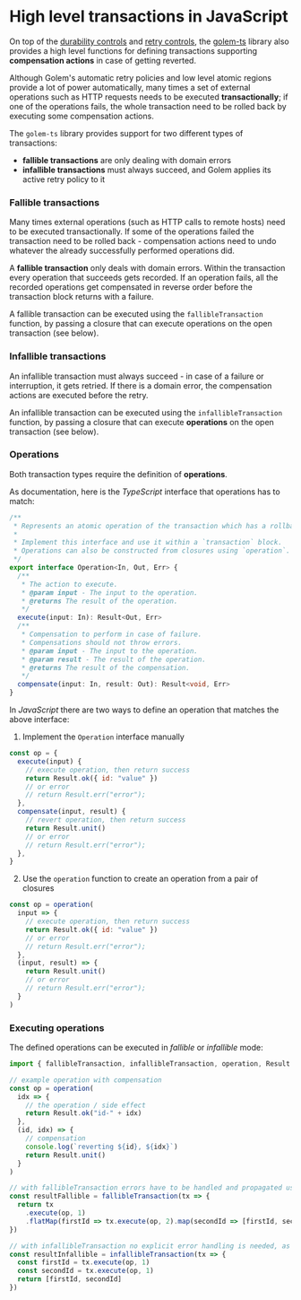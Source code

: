 # High level transactions in JavaScript

On top of the [durability controls](/docs/experimental-languages/js-language-guide/durability.mdx) and [retry controls](/docs/experimental-languages/js-language-guide/retries.mdx), the [golem-ts](https://github.com/golemcloud/golem-ts) library also provides a high level functions for defining transactions supporting **compensation actions** in case of getting reverted.

Although Golem's automatic retry policies and low level atomic regions provide a lot of power automatically, many times a set of external operations such as HTTP requests needs to be executed **transactionally**; if one of the operations fails, the whole transaction need to be rolled back by executing some compensation actions.

The `golem-ts` library provides support for two different types of transactions:

- **fallible transactions** are only dealing with domain errors
- **infallible transactions** must always succeed, and Golem applies its active retry policy to it

### Fallible transactions

Many times external operations (such as HTTP calls to remote hosts) need to be executed transactionally. If some of the operations failed the transaction need to be rolled back - compensation actions need to undo whatever the already successfully performed operations did.

A **fallible transaction** only deals with domain errors. Within the transaction every operation that succeeds gets recorded. If an operation fails, all the recorded operations get compensated in reverse order before the transaction block returns with a failure.

A fallible transaction can be executed using the `fallibleTransaction` function, by passing a closure that can execute operations on the open transaction (see below).

### Infallible transactions

An infallible transaction must always succeed - in case of a failure or interruption, it gets retried. If there is a domain error, the compensation actions are executed before the retry.

An infallible transaction can be executed using the `infallibleTransaction` function, by passing a closure that can execute **operations** on the open transaction (see below).

### Operations

Both transaction types require the definition of **operations**.

As documentation, here is the _TypeScript_ interface that operations has to match:

```typescript
/**
 * Represents an atomic operation of the transaction which has a rollback action.
 *
 * Implement this interface and use it within a `transaction` block.
 * Operations can also be constructed from closures using `operation`.
 */
export interface Operation<In, Out, Err> {
  /**
   * The action to execute.
   * @param input - The input to the operation.
   * @returns The result of the operation.
   */
  execute(input: In): Result<Out, Err>
  /**
   * Compensation to perform in case of failure.
   * Compensations should not throw errors.
   * @param input - The input to the operation.
   * @param result - The result of the operation.
   * @returns The result of the compensation.
   */
  compensate(input: In, result: Out): Result<void, Err>
}
```

In _JavaScript_ there are two ways to define an operation that matches the above interface:

1. Implement the `Operation` interface manually

```javascript
const op = {
  execute(input) {
    // execute operation, then return success
    return Result.ok({ id: "value" })
    // or error
    // return Result.err("error");
  },
  compensate(input, result) {
    // revert operation, then return success
    return Result.unit()
    // or error
    // return Result.err("error");
  },
}
```

2. Use the `operation` function to create an operation from a pair of closures

```javascript
const op = operation(
  input => {
    // execute operation, then return success
    return Result.ok({ id: "value" })
    // or error
    // return Result.err("error");
  },
  (input, result) => {
    return Result.unit()
    // or error
    // return Result.err("error");
  }
)
```

### Executing operations

The defined operations can be executed in _fallible_ or _infallible_ mode:

```javascript
import { fallibleTransaction, infallibleTransaction, operation, Result } from "@golemcloud/golem-ts"

// example operation with compensation
const op = operation(
  idx => {
    // the operation / side effect
    return Result.ok("id-" + idx)
  },
  (id, idx) => {
    // compensation
    console.log(`reverting ${id}, ${idx}`)
    return Result.unit()
  }
)

// with fallibleTransaction errors have to be handled and propagated using the Result type
const resultFallible = fallibleTransaction(tx => {
  return tx
    .execute(op, 1)
    .flatMap(firstId => tx.execute(op, 2).map(secondId => [firstId, secondId]))
})

// with infallibleTransaction no explicit error handling is needed, as it is handled by Golem retries
const resultInfallible = infallibleTransaction(tx => {
  const firstId = tx.execute(op, 1)
  const secondId = tx.execute(op, 1)
  return [firstId, secondId]
})
```
